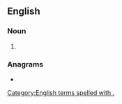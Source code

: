 {{also|gram|Gram|grām|gräm|-gram|'gram}}
==English==

===Noun===
{{en-noun|-}}

# {{abbreviation of|en|grammar}}

===Anagrams===
* {{anagrams|en|a=agmr|MAgr|marg}}

[[Category:English terms spelled with .]]